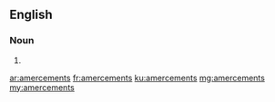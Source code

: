 ==English==

===Noun===
{{head|en|plural}}

# {{plural of|amercement|lang=en|nocat=1}}

[[ar:amercements]]
[[fr:amercements]]
[[ku:amercements]]
[[mg:amercements]]
[[my:amercements]]
